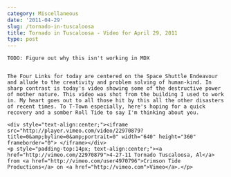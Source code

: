 ```yaml
---
category: Miscellaneous
date: '2011-04-29'
slug: /tornado-in-tuscaloosa
title: Tornado in Tuscaloosa - Video for April 29, 2011
type: post
---
```



```
TODO: Figure out why this isn't working in MDX


The Four Links for today are centered on the Space Shuttle Endeavour and allude to the creativity and problem solving of human-kind. In sharp contrast is today's video showing some of the destructive power of mother nature. This video was shot from the building I used to work in. My heart goes out to all those hit by this all the other disasters of recent times. To T-Town especially, here's hoping for a quick recovery and a somber Roll Tide to say I'm thinking about you.

<div style="text-align:center;"><iframe src="http://player.vimeo.com/video/22970879?title=0&amp;byline=0&amp;portrait=0" width="640" height="360" frameborder="0"> </iframe></div>
<p style="padding-top:14px; text-align:center;"><a href="http://vimeo.com/22970879">4-27-11 Tornado Tuscaloosa, Al</a> from <a href="http://vimeo.com/user4970796">Crimson Tide Productions</a> on <a href="http://vimeo.com">Vimeo</a>.</p>
```

